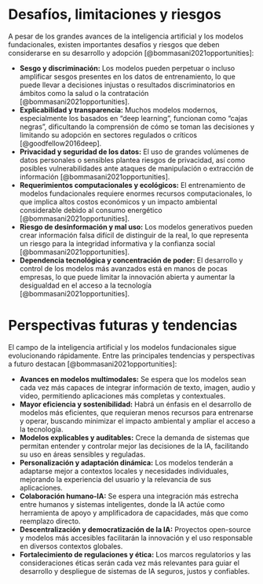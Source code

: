 # Desafíos, limitaciones y riesgos

A pesar de los grandes avances de la inteligencia artificial y los modelos fundacionales, existen importantes desafíos y riesgos que deben considerarse en su desarrollo y adopción [@bommasani2021opportunities]:

- **Sesgo y discriminación:** Los modelos pueden perpetuar o incluso amplificar sesgos presentes en los datos de entrenamiento, lo que puede llevar a decisiones injustas o resultados discriminatorios en ámbitos como la salud o la contratación [@bommasani2021opportunities].
- **Explicabilidad y transparencia:** Muchos modelos modernos, especialmente los basados en "deep learning", funcionan como “cajas negras”, dificultando la comprensión de cómo se toman las decisiones y limitando su adopción en sectores regulados o críticos [@goodfellow2016deep].
- **Privacidad y seguridad de los datos:** El uso de grandes volúmenes de datos personales o sensibles plantea riesgos de privacidad, así como posibles vulnerabilidades ante ataques de manipulación o extracción de información [@bommasani2021opportunities].
- **Requerimientos computacionales y ecológicos:** El entrenamiento de modelos fundacionales requiere enormes recursos computacionales, lo que implica altos costos económicos y un impacto ambiental considerable debido al consumo energético [@bommasani2021opportunities].
- **Riesgo de desinformación y mal uso:** Los modelos generativos pueden crear información falsa difícil de distinguir de la real, lo que representa un riesgo para la integridad informativa y la confianza social [@bommasani2021opportunities].
- **Dependencia tecnológica y concentración de poder:** El desarrollo y control de los modelos más avanzados está en manos de pocas empresas, lo que puede limitar la innovación abierta y aumentar la desigualdad en el acceso a la tecnología [@bommasani2021opportunities].


# Perspectivas futuras y tendencias

El campo de la inteligencia artificial y los modelos fundacionales sigue evolucionando rápidamente. Entre las principales tendencias y perspectivas a futuro destacan [@bommasani2021opportunities]:

- **Avances en modelos multimodales:** Se espera que los modelos sean cada vez más capaces de integrar información de texto, imagen, audio y video, permitiendo aplicaciones más completas y contextuales.
- **Mayor eficiencia y sostenibilidad:** Habrá un énfasis en el desarrollo de modelos más eficientes, que requieran menos recursos para entrenarse y operar, buscando minimizar el impacto ambiental y ampliar el acceso a la tecnología.
- **Modelos explicables y auditables:** Crece la demanda de sistemas que permitan entender y controlar mejor las decisiones de la IA, facilitando su uso en áreas sensibles y reguladas.
- **Personalización y adaptación dinámica:** Los modelos tenderán a adaptarse mejor a contextos locales y necesidades individuales, mejorando la experiencia del usuario y la relevancia de sus aplicaciones.
- **Colaboración humano-IA:** Se espera una integración más estrecha entre humanos y sistemas inteligentes, donde la IA actúe como herramienta de apoyo y amplificadora de capacidades, más que como reemplazo directo.
- **Descentralización y democratización de la IA:** Proyectos open-source y modelos más accesibles facilitarán la innovación y el uso responsable en diversos contextos globales.
- **Fortalecimiento de regulaciones y ética:** Los marcos regulatorios y las consideraciones éticas serán cada vez más relevantes para guiar el desarrollo y despliegue de sistemas de IA seguros, justos y confiables.